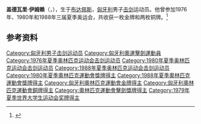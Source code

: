 {{eastern name order|[[匈牙利语|匈牙利语]]}}

'''盖德瓦里·伊姆赖'''（{{lang-hu|Gedővári Imre}}，{{bd|1951年|7月1日|2014年|5月22日|}}），生于[[布达佩斯|布达佩斯]]，[[匈牙利|匈牙利]]男子[[击剑|击剑]]运动员。他曾参加1976年、1980年和1988年三届夏季奥运会，共收获一枚金牌和两枚铜牌。<ref name=sportsref>{{cite web|url=https://www.sports-reference.com/olympics/athletes/ge/imre-gedovari-1.html |title=Imre Gedővári |publisher=sport-reference.com |access-date=2010-02-27  |archive-url=https://web.archive.org/web/20110317003401/http://www.sports-reference.com/olympics/athletes/ge/imre-gedovari-1.html |archive-date=2011-03-17}}</ref>

== 参考资料 ==
{{reflist}}

{{奥林匹克运动会击剑比赛男子佩剑团体冠军}}

{{Authority control}}
{{DEFAULTSORT:Gedővári, Imre}}
[[Category:匈牙利男子击剑运动员|Category:匈牙利男子击剑运动员]]
[[Category:匈牙利奧運擊劍運動員|Category:匈牙利奧運擊劍運動員]]
[[Category:1976年夏季奥林匹克运动会击剑运动员|Category:1976年夏季奥林匹克运动会击剑运动员]]
[[Category:1980年夏季奥林匹克运动会击剑运动员|Category:1980年夏季奥林匹克运动会击剑运动员]]
[[Category:1988年夏季奥林匹克运动会击剑运动员|Category:1988年夏季奥林匹克运动会击剑运动员]]
[[Category:1980年夏季奧林匹克運動會獎牌得主|Category:1980年夏季奧林匹克運動會獎牌得主]]
[[Category:1988年夏季奧林匹克運動會獎牌得主|Category:1988年夏季奧林匹克運動會獎牌得主]]
[[Category:匈牙利奧林匹克運動會金牌得主|Category:匈牙利奧林匹克運動會金牌得主]]
[[Category:匈牙利奧林匹克運動會銅牌得主|Category:匈牙利奧林匹克運動會銅牌得主]]
[[Category:奧林匹克運動會擊劍獎牌得主|Category:奧林匹克運動會擊劍獎牌得主]]
[[Category:1979年夏季世界大学生运动会奖牌得主|Category:1979年夏季世界大学生运动会奖牌得主]]

{{匈牙利人物小作品}}